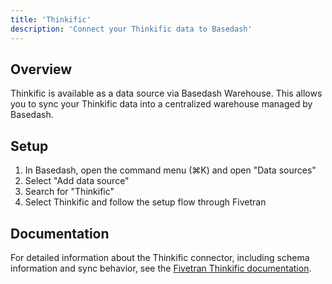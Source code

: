 ```yaml
---
title: 'Thinkific'
description: 'Connect your Thinkific data to Basedash'
---
```


## Overview

Thinkific is available as a data source via Basedash Warehouse. This allows you to sync your Thinkific data into a centralized warehouse managed by Basedash.

## Setup

1. In Basedash, open the command menu (⌘K) and open "Data sources"
2. Select "Add data source"
3. Search for "Thinkific"
4. Select Thinkific and follow the setup flow through Fivetran

## Documentation

For detailed information about the Thinkific connector, including schema information and sync behavior, see the [Fivetran Thinkific documentation](https://fivetran.com/docs/connectors/applications/thinkific).
